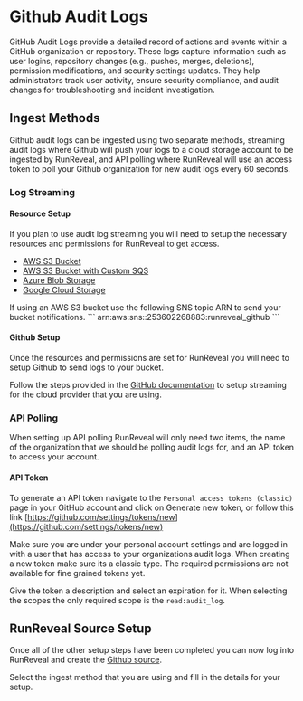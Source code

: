 
# Github Audit Logs

GitHub Audit Logs provide a detailed record of actions and events within a GitHub organization or repository. 
These logs capture information such as user logins, repository changes (e.g., pushes, merges, deletions), permission modifications, 
and security settings updates. They help administrators track user activity, ensure security compliance, and audit changes for 
troubleshooting and incident investigation.

## Ingest Methods

Github audit logs can be ingested using two separate methods, streaming audit logs where Github will push your logs to a cloud storage account to be ingested by RunReveal, 
and API polling where RunReveal will use an access token to poll your Github organization for new audit logs every 60 seconds.

### Log Streaming

#### Resource Setup

If you plan to use audit log streaming you will need to setup the necessary resources and permissions for RunReveal to get access.

- [AWS S3 Bucket](/sources/object-storage/s3)
- [AWS S3 Bucket with Custom SQS](/sources/object-storage/external-s3)
- [Azure Blob Storage](/sources/object-storage/azure)
- [Google Cloud Storage](/sources/object-storage/gcs)

<Callout type='info'>
If using an AWS S3 bucket use the following SNS topic ARN to send your bucket notifications.
```
arn:aws:sns:<REGION>:253602268883:runreveal_github
```
</Callout>

#### Github Setup

Once the resources and permissions are set for RunReveal you will need to setup Github to send logs to your bucket.

Follow the steps provided in the [GitHub documentation](https://docs.github.com/en/enterprise-cloud@latest/admin/monitoring-activity-in-your-enterprise/reviewing-audit-logs-for-your-enterprise/streaming-the-audit-log-for-your-enterprise#setting-up-audit-log-streaming)
to setup streaming for the cloud provider that you are using.

### API Polling

When setting up API polling RunReveal will only need two items, the name of the organization that we should be polling audit logs for, and an API token to access your account.

#### API Token

To generate an API token navigate to the `Personal access tokens (classic)` page in your GitHub account and click on Generate new token, or follow this link [https://github.com/settings/tokens/new](https://github.com/settings/tokens/new)

<Callout type="info">
Make sure you are under your personal account settings and are logged in with a user that has access to your organizations audit logs. When creating a new token make sure its a classic type. The required permissions are not available for fine grained tokens yet.
</Callout>

Give the token a description and select an expiration for it. When selecting the scopes the only required scope is the `read:audit_log`.

## RunReveal Source Setup

Once all of the other setup steps have been completed you can now log into RunReveal and create the [Github source](https://app.runreveal.com/dash/sources/add/github).

Select the ingest method that you are using and fill in the details for your setup.